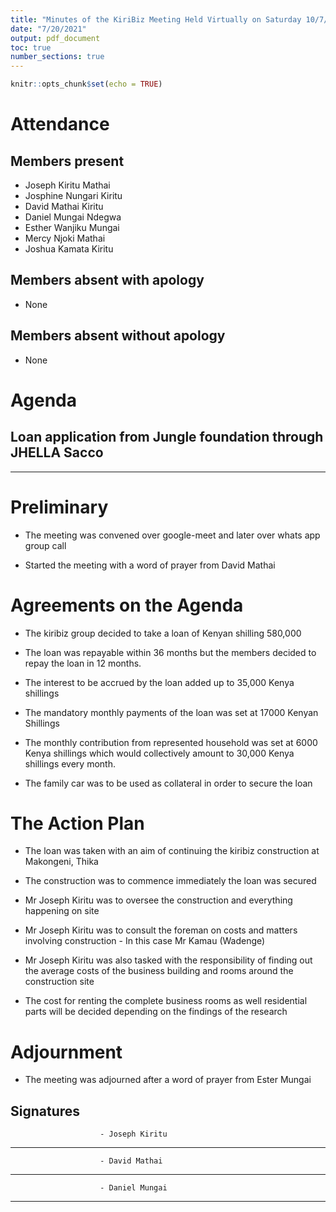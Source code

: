 ```yaml
---
title: "Minutes of the KiriBiz Meeting Held Virtually on Saturday 10/7/2021 from 8pm to 9pm"
date: "7/20/2021"
output: pdf_document
toc: true
number_sections: true
---
```


```r
knitr::opts_chunk$set(echo = TRUE)
```

# Attendance
## Members present
- Joseph Kiritu Mathai
- Josphine Nungari Kiritu
- David Mathai Kiritu
- Daniel Mungai Ndegwa
- Esther Wanjiku Mungai
- Mercy Njoki Mathai
- Joshua Kamata Kiritu

## Members absent with apology
- None

## Members absent without apology
- None

# Agenda

## Loan application from Jungle foundation through JHELLA Sacco

----------------------------------------------------------------

# Preliminary
 - The meeting was convened over google-meet and later over whats app group call
 
 - Started the meeting with a word of prayer from David Mathai 
 
# Agreements on the Agenda

- The kiribiz group decided to take a loan of Kenyan shilling 580,000

- The loan was repayable within 36 months but the members decided to repay the loan in 12 months.

- The interest to be accrued by the loan added up to 35,000 Kenya shillings

- The mandatory monthly payments of the loan was set at 17000 Kenyan Shillings

- The monthly contribution from represented household was set at 6000 Kenya shillings which would collectively amount to 30,000 Kenya shillings every month.

- The family car was to be used as collateral in order to secure the loan

# The Action Plan

- The loan was taken with an aim of continuing the kiribiz construction at Makongeni, Thika

- The construction was to commence immediately the loan was secured

- Mr Joseph Kiritu was to oversee the construction and everything happening on site

- Mr Joseph Kiritu was to consult the foreman on costs and matters involving construction - In this case Mr Kamau (Wadenge) 

- Mr Joseph Kiritu was also tasked with the responsibility of finding out the average costs of the business building and rooms around the construction site

- The cost for renting the complete business rooms as well residential parts will be decided depending on the findings of the research

# Adjournment 
 - The meeting was adjourned after a word of prayer from Ester Mungai
 
## Signatures

                        - Joseph Kiritu

--------------------------

                        - David Mathai

--------------------------

                        - Daniel Mungai

-------------------------



 

